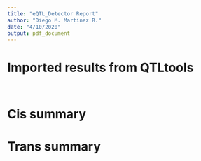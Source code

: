 ```yaml
---
title: "eQTL_Detector Report"
author: "Diego M. Martínez R."
date: "4/10/2020"
output: pdf_document
---
```


# Imported results from QTLtools


```r



```


```r



```


# Cis summary


# Trans summary







